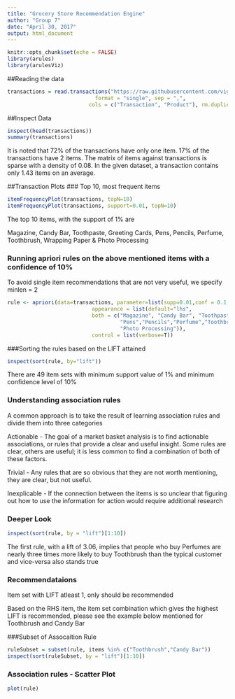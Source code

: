 ```yaml
---
title: "Grocery Store Recommendation Engine"
author: "Group 7"
date: "April 30, 2017"
output: html_document
---
```


```r
knitr::opts_chunk$set(echo = FALSE)
library(arules)
library(arulesViz)
```

##Reading the data
```r
transactions = read.transactions("https://raw.githubusercontent.com/vigneshvenugopal/rProgramming/master/dataFiles/GroceryStore_Transaction_Data.csv", 
                            format = "single", sep = ",",
                          cols = c("Transaction", "Product"), rm.duplicates = T)
```

##Inspect Data
```r
inspect(head(transactions))
summary(transactions)
```
It is noted that 72% of the transactions have only one item. 17% of the transactions have 2 items. 
The matrix of items against transactions is sparse with a density of 0.08. 
In the given dataset, a transaction contains only 1.43 items on an average.


##Transaction Plots
### Top 10, most frequent items

```r
itemFrequencyPlot(transactions, topN=10)
itemFrequencyPlot(transactions, support=0.01, topN=10)
```

The top 10 items, with the support of 1% are

Magazine, Candy Bar, Toothpaste, Greeting Cards, Pens, Pencils, Perfume, Toothbrush, Wrapping Paper & Photo Processing

### Running apriori rules on the above mentioned items with a confidence of 10%

To avoid single item recommendations that are not very useful, we specify minlen = 2

```r
rule <- apriori(data=transactions, parameter=list(supp=0.01,conf = 0.1, minlen=2),
                           appearance = list(default="lhs",
                           both = c("Magazine", "Candy Bar", "Toothpaste","Greeting Cards",
                                    "Pens","Pencils","Perfume","Toothbrush","Wrapping Paper",
                                    "Photo Processing")),
                           control = list(verbose=T))
```

###Sorting the rules based on the LIFT attained

```r
inspect(sort(rule, by="lift"))
```
There are 49 item sets with minimum support value of 1% and minimum confidence level of 10%

### Understanding association rules
A common approach is to take the result of learning association rules and divide them into three categories

Actionable - The goal of a market basket analysis is to find actionable associations, or rules that provide a clear and useful insight. Some rules are clear, others are useful; it is less common to find a combination of both of these factors.

Trivial - Any rules that are so obvious that they are not worth mentioning, they are clear, but not useful.

Inexplicable - If the connection between the items is so unclear that figuring out how to use the information for action would require additional research


### Deeper Look
```r
inspect(sort(rule, by = "lift")[1:10])
```


The first rule, with a lift of 3.06, implies that people who buy Perfumes are nearly three times more likely to buy Toothbrush than the typical customer and vice-versa also stands true

### Recommendataions
Item set with LIFT atleast 1, only should be recommended

Based on the RHS item, the item set combination which gives the highest LIFT is recommended, please see the example below mentioned for Toothbrush and Candy Bar

###Subset of Assocaition Rule

```r
ruleSubset = subset(rule, items %in% c("Toothbrush","Candy Bar"))
inspect(sort(ruleSubset, by = "lift")[1:10])
```

### Association rules - Scatter Plot
```r
plot(rule)
```